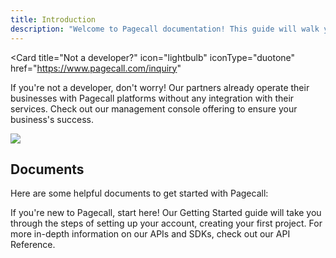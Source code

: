 ```yaml
---
title: Introduction
description: "Welcome to Pagecall documentation! This guide will walk you through the process of integrating Pagecall with your applications, allowing you to provide your users with real-time audio, video, and whiteboard interactions."
---
```


<Card
  title="Not a developer?"
  icon="lightbulb"
  iconType="duotone"
  href="https://www.pagecall.com/inquiry"
>
  If you're not a developer, don't worry! Our partners already operate their
  businesses with Pagecall platforms without any integration with their
  services. Check out our management console offering to ensure your business's
  success.
</Card>

<img src="/images/banner.png" />

## Documents

Here are some helpful documents to get started with Pagecall:

<CardGroup cols={2}>
  <Card title="Getting Started" icon="play" href="/tutorials/quickstart">
    If you're new to Pagecall, start here! Our Getting Started guide will take
    you through the steps of setting up your account, creating your first
    project.
  </Card>
  <Card
    title="API References"
    icon="bars-staggered"
    href="/references/endpoints"
  >
    For more in-depth information on our APIs and SDKs, check out our API
    Reference.
  </Card>
</CardGroup>
